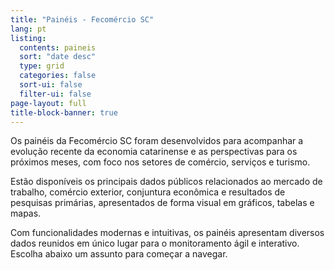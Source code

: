 ---
title: "Painéis - Fecomércio SC"
lang: pt
listing:
  contents: paineis
  sort: "date desc"
  type: grid
  categories: false
  sort-ui: false
  filter-ui: false
page-layout: full
title-block-banner: true
---

Os painéis da Fecomércio SC foram desenvolvidos para acompanhar a evolução recente da economia catarinense e as perspectivas para os próximos meses, com foco nos setores de comércio, serviços e turismo.

Estão disponíveis os principais dados públicos relacionados ao mercado de trabalho, comércio exterior, conjuntura econômica e resultados de pesquisas primárias, apresentados de forma visual em gráficos, tabelas e mapas.

Com funcionalidades modernas e intuitivas, os painéis apresentam diversos dados reunidos em único lugar para o monitoramento ágil e interativo. Escolha abaixo um assunto para começar a navegar.


